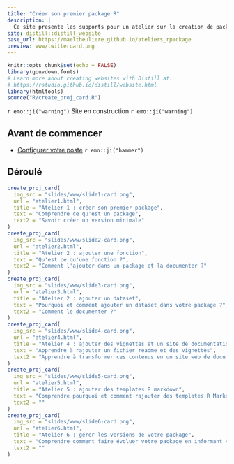 ```yaml
---
title: "Créer son premier package R"
description: |
  Ce site presente les supports pour un atelier sur la creation de packages
site: distill::distill_website
base_url: https://maeltheuliere.github.io/ateliers_rpackage
preview: www/twittercard.png
---
```


```r
knitr::opts_chunk$set(echo = FALSE)
library(gouvdown.fonts)
# Learn more about creating websites with Distill at:
# https://rstudio.github.io/distill/website.html
library(htmltools)
source("R/create_proj_card.R")
```

`r emo::ji("warning")` Site en construction `r emo::ji("warning")`

## Avant de commencer

- [Configurer votre poste](configuration.html) `r emo::ji("hammer")`       

## Déroulé

```r
create_proj_card(
  img_src = "slides/www/slide1-card.png",
  url = "atelier1.html",
  title = "Atelier 1 : créer son premier package",
  text = "Comprendre ce qu'est un package",
  text2 = "Savoir créer un version minimale"
)
create_proj_card(
  img_src = "slides/www/slide2-card.png",
  url = "atelier2.html",
  title = "Atelier 2 : ajouter une fonction",
  text = "Qu'est ce qu'une fonction ?",
  text2 = "Comment l'ajouter dans un package et la documenter ?"
)
create_proj_card(
  img_src = "slides/www/slide3-card.png",
  url = "atelier3.html",
  title = "Atelier 2 : ajouter un dataset",
  text = "Pourquoi et comment ajouter un dataset dans votre package ?",
  text2 = "Comment le documenter ?"
)
create_proj_card(
  img_src = "slides/www/slide4-card.png",
  url = "atelier4.html",
  title = "Atelier 4 : ajouter des vignettes et un site de documentation",
  text = "Apprendre à rajouter un fichier readme et des vignettes",
  text2 = "Apprendre à transformer ces contenus en un site web de documentation"
)
create_proj_card(
  img_src = "slides/www/slide5-card.png",
  url = "atelier5.html",
  title = "Atelier 5 : ajouter des templates R markdown",
  text = "Comprendre pourquoi et comment rajouter des templates R Markdown",
  text2 = ""
)
create_proj_card(
  img_src = "slides/www/slide6-card.png",
  url = "atelier6.html",
  title = "Atelier 6 : gérer les versions de votre package",
  text = "Comprendre comment faire évoluer votre package en informant vos utilisateurs",
  text2 = ""
)

```
